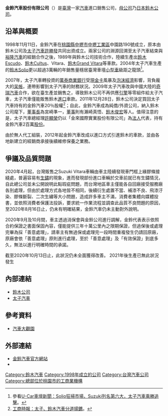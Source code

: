 {{Infobox Company 
| company_name = 金鈴汽車股份有限公司
| company_name_en = Taiwan Suzuki Automobile Corp.
| company_logo = 
| company_type = [[私人公司|私人公司]]、[[股份有限公司|股份有限公司]]
| market_information = 
| foundation = 1998年11月11日
| location = {{TWN}}[[新北市|新北市]][[板橋區_(台灣)|板橋區]] 中山路一段156號 
| zip_code = 32068
| telephone_no = 
| chairman = 鈴木忠臣
| industry = 汽車製造、批發業
| products = [[汽車|汽車]]
| capital = [[新台幣|新台幣]]100,000,000元
| company_slogan = Way of Life!
| revenue = 
| operating_income = 
| net_income = 
| num_employees = 
| parent = [[鈴木公司|鈴木公司]]
| subsid = 
| homepage = http://www.taiwansuzuki.com.tw/
| footnotes = 
}}

'''金鈴汽車股份有限公司'''（{{lang-en|Taiwan Suzuki Automobile Corp.}}）是[[臺灣|臺灣]]一家[[汽車|汽車]]進口銷售公司，[[母公司|母公司]]乃[[日本|日本]][[鈴木公司|鈴木公司]]。

== 沿革與概要 ==
1998年11月11日，金鈴汽車在[[桃園市|桃園縣]][[中壢區|中壢市]][[中壢工業區|中壢工業區]]中園路190號成立，原本由鈴木公司及[[太子汽車|太子汽車]][[許勝發|許勝發]]共同出資成立。兩家公司的淵源回溯至太子汽車結束與[[裕隆汽車|裕隆汽車]]的經銷合作之後，1989年與鈴木公司技術合作，陸續生產出[[鈴木Escudo|鈴木Escudo]]、[[鈴木Cultus|鈴木Cultus]]、Vitara、[[鈴木Escudo#第二代（1997年-2005年）|鈴木Grand Vitara]]等車款。2004年太子汽車生產的[[鈴木Solio|鈴木Solio]]更以超過3萬輛的年銷售量穩居臺灣車壇[[次紧凑型车|小型車]]級距之龍頭<ref>參看[http://news.u-car.com.tw/3033.html U-Car車壇新聞：Solio狂掃市場，Suzuki列名第六大，太子汽車乘勝追擊]。</ref>。

2007年，太子汽車轉投資的[[萬泰商業銀行|萬泰商業銀行]]受[[現金卡|現金卡]]風暴及[[泡沫經濟|泡沫經濟]]影響，背負龐大的[[呆帳|呆帳]]，連帶影響到太子汽車的財務狀況。2009年太子汽車改與中國大陸的[[奇瑞汽車|奇瑞汽車]]合作，欲在臺生產並銷售之，導致鈴木公司不再供應[[發動機|引擎]]等零組件給太子汽車，太子汽車僅能販售鈴木[[進口|進口]]車款。2011年12月28日，鈴木公司決定買回太子汽車持有的金鈴汽車20％股權<ref>[https://tw.news.yahoo.com/%E5%A4%AA%E5%AD%90-%E9%88%B4%E6%9C%A8%E6%B1%BD%E8%BB%8A-%E5%88%86%E9%81%93%E6%8F%9A%E9%91%A3-213000546.html 工商時報：太子、鈴木汽車分道揚鑣]。</ref>；自此，金鈴汽車成為純僑/外資公司，納入鈴木公司麾下，[[董事長|董事長]]為宮崎準一，[[董事|董事]]則有瀨崎真悟、[[鈴木俊宏|鈴木俊宏]]等人。值得注意的是，太子汽車總經理[[許顯榮|許顯榮]]仍以「金來國際實業股份有限公司」為[[法人|法人]]代表，持有金鈴汽車2百萬[[股份|股份]]。

由於無人代工組裝，2012年起金鈴汽車改成以進口方式引進鈴木的車款，並由各地新建立的經銷商承接後續維修保養之業務。


== 爭議及品質問題 ==
2020年4月起，台灣販售之Suzuki Vitara車輛由車主陸續發現車門框上緣膠條接縫處，普遍容易有[[生鏽|生鏽]]的現象，進而發現部份進口車輛於交車前就已有生鏽情況，自此總公司並未公開說明此點瑕疵問題，而台灣地區車主僅能各自回廠接受服務廠各別處理，但由於處理方式各地皆不相同，後續衍生處置不當、補漆不良、飛漆汙染、膠條斷裂、二次生繡等大小問題，造成許多車主不滿，消費者集體向媒體投書，並依照消費者保護法投訴，要求統一作業流程並調查此品質不良問題的原因，至2020年8月16日止，仍未有明確結果，金鈴汽車仍未主動對外說明。

2020年9月及10月間，車主透過消保會與金鈴公司進行調解，金鈴代表表示依照合約保證之書面保固內容，僅能提供三年十萬公里內之限期保證，但過保後或處理完畢為採「善意處理」，請車主有無過保或處理完一段時間重複發生仍請回原廠，原廠會依「善意處理」原則進行處理，至於「善意處理」及「有效保證」到底多久，無法以進行明確時間的承諾。

截至2020年10月13日止，此狀況仍未全面獲得改善。
2021年後生產已無此狀況發生

== 內部連結 ==
* [[鈴木公司|鈴木公司]]
* [[太子汽車|太子汽車]]

== 參考資料 ==
* [http://www.carsafety.org.tw/about_car02.aspx 汽車大觀園] {{Wayback|url=http://www.carsafety.org.tw/about_car02.aspx |date=20110324235750 }}

== 外部連結 ==
* [http://www.taiwansuzuki.com.tw/ 金鈴汽車官方網站]
* {{facebook|taiwansuzuki}}


[[Category:鈴木汽車|Category:鈴木汽車]]
[[Category:1998年成立的公司|Category:1998年成立的公司]]
[[Category:台灣汽車公司|Category:台灣汽車公司]]
[[Category:總部位於桃園市的工商業機構|Category:總部位於桃園市的工商業機構]]